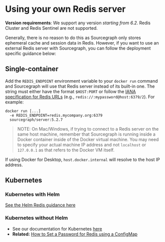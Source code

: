 # Using your own Redis server

**Version requirements**: We support any version *starting from 6.2*. Redis Cluster and Redis Sentinel are not supported.

Generally, there is no reason to do this as Sourcegraph only stores ephemeral cache and session data in Redis. However, if you want to use an external Redis server with Sourcegraph, you can follow the deployment specific guidance below:

## Single-container
Add the `REDIS_ENDPOINT` environment variable to your `docker run` command and Sourcegraph will use that Redis server instead of its built-in one. The string must either have the format `$HOST:PORT`
or follow the [IANA specification for Redis URLs](https://www.iana.org/assignments/uri-schemes/prov/redis) (e.g., `redis://:mypassword@host:6379/2`). For example:

```
docker run [...]
  -e REDIS_ENDPOINT=redis.mycompany.org:6379
  sourcegraph/server:5.2.7
```

> NOTE: On Mac/Windows, if trying to connect to a Redis server on the same host machine, remember that Sourcegraph is running inside a Docker container inside of the Docker virtual machine. You may need to specify your actual machine IP address and not `localhost` or `127.0.0.1` as that refers to the Docker VM itself.

If using Docker for Desktop, `host.docker.internal` will resolve to the host IP address.

## Kubernetes

### Kubernetes with Helm
[See the Helm Redis guidance here](/admin/deploy/kubernetes/helm#using-external-redis-instances)

### Kubernetes without Helm
- See our documentation for Kubernetes [here](/admin/deploy/kubernetes/configure#external-redis)
 - **Related:** [How to Set a Password for Redis using a ConfigMap](/admin/how-to/redis_configmap)
